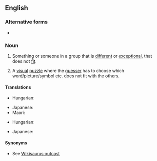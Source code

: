 ==English==

===Alternative forms===
* {{l|en|odd man out}}

===Noun===
{{en-noun|head=[[odd]] [[one]] [[out]]|odd ones out}}

# {{lb|en|idiomatic}} Something or someone in a group that is [[different]] or [[exceptional]], that does not [[fit]].
# {{lb|en|idiomatic}} A [[visual]] [[puzzle]] where the [[guesser]] has to choose which word/picture/symbol etc. does not fit with the others.

====Translations====
{{trans-top|misfit}}
* Hungarian: {{t|hu|kakukktojás}}
{{trans-mid}}
* Japanese: {{t|ja|仲間外れ|tr=なかまはずれ, nakama hazure}}
* Maori: {{t|mi|tauhara}}
{{trans-bottom}}

{{trans-top|puzzle}}
* Hungarian: {{t|hu|kakukktojás}}
{{trans-mid}}
* Japanese: {{t|ja|仲間外れ|tr=なかまはずれ, nakama hazure}}
{{trans-bottom}}

====Synonyms====
* See [[Wikisaurus:outcast]]